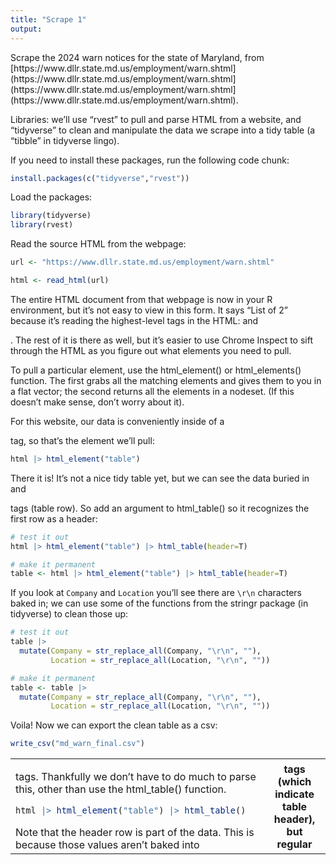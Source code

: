 ```yaml
---
title: "Scrape 1"
output: 
---
```


Scrape the 2024 warn notices for the state of Maryland, from [https://www.dllr.state.md.us/employment/warn.shtml](https://www.dllr.state.md.us/employment/warn.shtml](https://www.dllr.state.md.us/employment/warn.shtml](https://www.dllr.state.md.us/employment/warn.shtml).

Libraries: we'll use "rvest" to pull and parse HTML from a website, and "tidyverse" to clean and manipulate the data we scrape into a tidy table (a "tibble" in tidyverse lingo). 

If you need to install these packages, run the following code chunk: 
```r
install.packages(c("tidyverse","rvest"))
```

Load the packages:
```r
library(tidyverse)
library(rvest)
```

Read the source HTML from the webpage:
```r
url <- "https://www.dllr.state.md.us/employment/warn.shtml"

html <- read_html(url)
```

The entire HTML document from that webpage is now in your R environment, but it's not easy to view in this form. It says "List of 2" because it's reading the highest-level tags in the HTML: <head> and <body>. The rest of it is there as well, but it's easier to use Chrome Inspect to sift through the HTML as you figure out what elements you need to pull. 

To pull a particular element, use the html_element() or html_elements() function. The first grabs all the matching elements and gives them to you in a flat vector; the second returns all the elements in a nodeset. (If this doesn't make sense, don't worry about it). 

For this website, our data is conveniently inside of a <table> tag, so that's the element we'll pull:
```r
html |> html_element("table")
```

There it is! It's not a nice tidy table yet, but we can see the data buried in <tr> and <td> tags. 
Thankfully we don't have to do much to parse this, other than use the html_table() function. 

```r
html |> html_element("table") |> html_table()
```

Note that the header row is part of the data. This is because those values aren't baked into <th> tags (which indicate table header), but regular <tr> tags (table row). So add an argument to html_table() so it recognizes the first row as a header: 
```r

# test it out
html |> html_element("table") |> html_table(header=T)

# make it permanent
table <- html |> html_element("table") |> html_table(header=T)

```

If you look at `Company` and `Location` you'll see there are `\r\n` characters baked in; we can use some of the functions from the stringr package (in tidyverse) to clean those up: 
```r

# test it out
table |> 
  mutate(Company = str_replace_all(Company, "\r\n", ""), 
         Location = str_replace_all(Location, "\r\n", ""))

# make it permanent
table <- table |> 
  mutate(Company = str_replace_all(Company, "\r\n", ""), 
         Location = str_replace_all(Location, "\r\n", ""))

```

Voila! Now we can export the clean table as a csv:
```r
write_csv("md_warn_final.csv")
```


